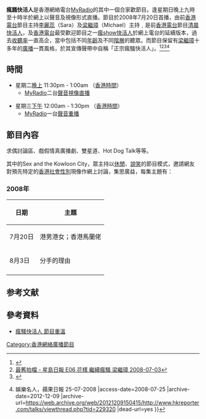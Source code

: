 {{distinguish|瘋show快活人}}
{{expand|time=2013-12-29T14:25:41+00:00}}
{{update|time=2013-12-29T14:25:41+00:00}}
{{Infobox Newspaper
| image               = 
| caption             = 
| type                = [[網絡電台|電台]][[節目|節目]]
| format              = 
| owners              = [[MyRadio|MyRadio]]
| publisher           = 
| editor              = 
| chiefeditor         = 
| assoceditor         = 
| staff               = 
| foundation          = 2008年7月20日
| ceased publication  = 
| political           = 
| language            = [[廣東話|廣東話]]
| price               = [[免費|免費]]收聽收看直播及下載重溫
| headquarters        = [[香港|香港]][[灣仔|灣仔]]
| circulation         = 
| ISSN                = 
| website             = [http://www.myradio.com.hk]
}}

'''瘋騷快活人'''是香港網絡電台[[MyRadio|MyRadio]]的其中一個合家歡節目。逢星期日晚上九時至十時半於網上以聲音及視像形式直播。節目於2008年7月20日首播，由前[[香港電台|香港電台]]節目主持[[李麗蕊|李麗蕊]]（Sara）及[[梁繼璋|梁繼璋]]（Michael）主持﹐是前[[香港電台|香港電台]]節目[[清晨快活人|清晨快活人]]，及[[香港電台|香港電台]]最受歡迎節目之一[[瘋show快活人|瘋show快活人]]於網上電台的延續版本，過去[[收聽率|收聽率]]一直高企，當中包括不同[[年齡|年齡]]及不同[[階層|階層]]的聽眾。而節目保留有[[梁繼璋|梁繼璋]]十多年的[[廣播|廣播]]一貫風格，於其宣傳聲帶中自稱「正宗瘋騷快活人」。<ref>{{Cite web |url=http://hk.apple.nextmedia.com/entertainment/art/20080708/11322511 |title=2008-07-08 蘋果日報 C08, 娛樂名人 - 泊蕭若元碼頭繼續瘋騷梁繼璋、李麗蕊網上開咪 |access-date=2012-10-22 |archive-date=2016-03-04 |archive-url=https://web.archive.org/web/20160304124920/http://hk.apple.nextmedia.com/entertainment/art/20080708/11322511 |dead-url=no }}</ref><ref>[http://i33.tinypic.com/2dkegw6.jpg 最舊拍檔 - 星島日報 E06  花樣 繼續瘋騷 梁繼璋 2008-07-03]</ref><ref>{{Cite web |url=http://i33.tinypic.com/2mxrg35.jpg |title=2008-07-19  星島日報   E06, 花樣, 繼續瘋騷, 梁繼璋 |access-date=2008-07-23 |archive-date=2016-03-05 |archive-url=https://web.archive.org/web/20160305044441/http://i33.tinypic.com/2mxrg35.jpg |dead-url=no }}</ref><ref>{{Cite web |url=http://www.hkreporter.com/talks/viewthread.php?tid=229320 |title=梁繼璋網上開咪再會李麗蕊 ，C36 {{!}} 娛樂名人，蘋果日報 25-07-2008 |access-date=2008-07-25 |archive-date=2012-12-09 |archive-url=https://web.archive.org/web/20121209150415/http://www.hkreporter.com/talks/viewthread.php?tid=229320 |dead-url=yes }}</ref>

==時間==
*星期二[[晚上|晚上]] 11:30pm - 1:00am （[[香港時間|香港時間]]）
**[[MyRadio|MyRadio]]二台[[聲音|聲音]][[視像|視像]][[直播|直播]]

*星期三[[下午|下午]] 12:00am - 1:30pm （[[香港時間|香港時間]]）
**[[MyRadio|MyRadio]]一台[[聲音|聲音]][[重播|重播]]

== 節目內容 ==
求偶討論區、戲假情真廣播劇、雙星道、Hot Dog Talk等等。

其中的Sex and the Kowloon City，眾主持以[[休閒|休閒]]、[[說笑|說笑]]的節目模式，邀請網友對預先特定的[[香港|香港]][[社會|社會]][[性別|性別]]現像作網上討論，集思廣益，每集主題有：
=== 2008年 ===
{| class="wikitable"
!日期
!主題
|-
|7月20日
|港男港女；香港馬蘭佬
|-
|8月3日
|分手的理由
|-
|}

== 参考文献 ==
<div class="references-small">
<references />
</div>

==參考資料==
*[http://www.hkreporter.com/myradio/channel_list.php?channelid=223 瘋騷快活人 節目重溫] {{Wayback|url=http://www.hkreporter.com/myradio/channel_list.php?channelid=223 |date=20100818201603 }}


[[Category:香港網絡廣播節目|Category:香港網絡廣播節目]]